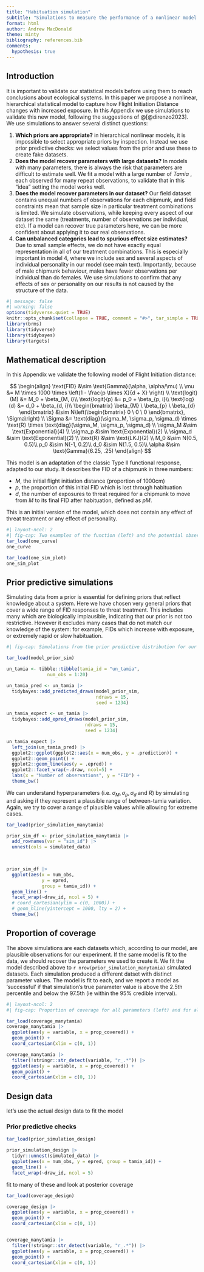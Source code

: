 ```yaml
---
title: "Habituation simulation"
subtitle: "Simulations to measure the performance of a nonlinear model of habituation"
format: html
author: Andrew MacDonald
theme: minty
bibliography: references.bib
comments: 
  hypothesis: true
---
```


## Introduction

It is important to validate our statistical models before using them to reach conclusions about ecological systems. In this paper we propose a nonlinear, hierarchical statistical model to capture how Flight Initiation Distance changes with increased exposure. In this Appendix we use simulations to validate this new model, following the suggestions of \@[@direnzo2023]. We use simulations to answer several distinct questions:

1.  **Which priors are appropriate?** in hierarchical nonlinear models, it is impossible to select appropriate priors by inspection. Instead we use prior predictive checks: we select values from the prior and use these to create fake datasets.
2.  **Does the model recover parameters with large datasets?** In models with many parameters, there is always the risk that parameters are difficult to estimate well. We fit a model with a large number of *Tamia* , each observed for many repeat observations, to validate that in this "idea" setting the model works well.
3.  **Does the model recover parameters in our dataset?** Our field dataset contains unequal numbers of observations for each chipmunk, and field constraints mean that sample size in particular treatment combinations is limited. We simulate observations, while keeping every aspect of our dataset the same (treatments, number of observations per individual, etc). If a model can recover true parameters here, we can be more confident about applying it to our real observations.
4.  **Can unbalanced categories lead to spurious effect size estimates?** Due to small sample effects, we do not have exactly equal representation in all of our treatment combinations. This is especially important in model 4, where we include sex and several aspects of individual personality in our model (see main text). Importantly, because of male chipmunk behaviour, males have fewer observations per individual than do females. We use simulations to confirm that any effects of sex or personality on our results is not caused by the structure of the data.


```r
#| message: false
#| warning: false
options(tidyverse.quiet = TRUE)
knitr::opts_chunk$set(collapse = TRUE, comment = "#>", tar_simple = TRUE)
library(brms)
library(tidyverse)
library(tidybayes)
library(targets)
```

## Mathematical description

In this Appendix we validate the following model of Flight Initiation distance:

$$
\begin{align}
\text{FID} &\sim \text{Gamma}(\alpha, \alpha/\mu) \\
\mu &= M \times 1000 \times \left(1 - \frac{p \times X}{d + X} \right) \\
\text{logit}(M) &= M_0 + \beta_{M, i}\\
\text{logit}(p) &= p_0 + \beta_{p, i}\\
\text{log}(d)   &= d_0 + \beta_{d, i}\\
\begin{bmatrix}  \beta_{M} \  \beta_{p} \  \beta_{d} \end{bmatrix} &\sim N\left(\begin{bmatrix} 0 \ 0 \ 0 \end{bmatrix}, \Sigma\right) \\
\Sigma &= \text{diag}(\sigma_M, \sigma_p, \sigma_d) \times \text{R} \times \text{diag}(\sigma_M, \sigma_p, \sigma_d) \\
\sigma_M &\sim \text{Exponential}(4) \\
\sigma_p &\sim \text{Exponential}(2) \\
\sigma_d &\sim \text{Exponential}(2) \\
\text{R} &\sim \text{LKJ}(2) \\
M_0 &\sim N(0.5, 0.5)\\
p_0 &\sim N(-1, 0.2)\\
d_0 &\sim N(1.5, 0.5)\\
\alpha &\sim \text{Gamma}(6.25, .25)
\end{align}
$$

This model is an adaptation of the classic Type II functional response, adapted to our study. It describes the FID of a chipmunk in three numbers:

* $M$, the initial flight initiation distance (proportion of 1000cm)
* $p$, the proportion of this initial FID which is lost through habituation
* $d$, the number of exposures to threat required for a chipmunk to move from $M$ to its final FID after habituation, defined as $pM$.

This is an initial version of the model, which does not contain any effect of threat treatment or any effect of personality.  

```r
#| layout-ncol: 2
#| fig-cap: Two examples of the function (left) and the potential observations (right) described by our model. 
tar_load(one_curve)
one_curve

tar_load(one_sim_plot)
one_sim_plot
```

## Prior predictive simulations

Simulating data from a prior is essential for defining priors that reflect knowledge about a system. Here we have chosen very general priors that cover a wide range of FID responses to threat treatment. This includes many which are biologically implausible, indicating that our prior is not too restrictive. However it excludes many cases that do not match our knowledge of the system: for example, FIDs which increase with exposure, or extremely rapid or slow habituation.

```r
#| fig-cap: Simulations from the prior predictive distribution for our model of FID (Flight initiation distance).

tar_load(model_prior_sim)

un_tamia <- tibble::tibble(tamia_id = "un_tamia",
               num_obs = 1:20)

un_tamia_pred <- un_tamia |> 
  tidybayes::add_predicted_draws(model_prior_sim,
                                 ndraws = 15,
                                 seed = 1234)

un_tamia_expect <- un_tamia |> 
  tidybayes::add_epred_draws(model_prior_sim,
                             ndraws = 15, 
                             seed = 1234)

un_tamia_expect |> 
  left_join(un_tamia_pred) |>
  ggplot2::ggplot(ggplot2::aes(x = num_obs, y = .prediction)) + 
  ggplot2::geom_point() + 
  ggplot2::geom_line(aes(y = .epred)) + 
  ggplot2::facet_wrap(~.draw, ncol=5) + 
  labs(x = "Number of observations", y = "FID") + 
  theme_bw()
```

We can understand hyperparameters (i.e. $\sigma_M, \sigma_p, \sigma_d$ and $R$) by simulating and asking if they represent a plausible range of between-tamia variation. Again, we try to cover a range of plausible values while allowing for extreme cases.

```r
tar_load(prior_simulation_manytamia)

prior_sim_df <- prior_simulation_manytamia |>
  add_rownames(var = "sim_id") |> 
  unnest(cols = simulated_data)


  
prior_sim_df |> 
  ggplot(aes(x = num_obs,
             y = epred, 
             group = tamia_id)) + 
  geom_line() + 
  facet_wrap(~draw_id, ncol = 5) + 
  # coord_cartesian(ylim = c(0, 1000)) + 
  # geom_hline(yintercept = 1000, lty = 2) +
  theme_bw()

```

## Proportion of coverage

The above simulations are each datasets which, according to our model, are plausible observations for our experiment. If the same model is fit to the data, we should recover the parameters we used to create it. We fit the model described above to `r nrow(prior_simulation_manytamia)` simulated datasets. Each simulation produced a different datset with distinct parameter values. The model is fit to each, and we report a model as 'successful' if that simulation's true parameter value is above the 2.5th percentile and below the 97.5th (ie within the 95% credible interval).

```r
#| layout-ncol: 2
#| fig-cap: Proportion of coverage for all parameters (left) and for all the population-level parameters (right). That is, the right-hand figure shows only the main effects, shape parameter, and hyperparameters; it excludes the individual values of M, p and d for each individual.

tar_load(coverage_manytamia)
coverage_manytamia |> 
  ggplot(aes(y = variable, x = prop_covered)) + 
  geom_point() + 
  coord_cartesian(xlim = c(0, 1))

coverage_manytamia |> 
  filter(!stringr::str_detect(variable, "r_.*")) |> 
  ggplot(aes(y = variable, x = prop_covered)) + 
  geom_point() + 
  coord_cartesian(xlim = c(0, 1))

```

## Design data

let's use the actual design data to fit the model

### Prior predictive checks

```r
tar_load(prior_simulation_design)

prior_simulation_design |> 
  tidyr::unnest(simulated_data) |> 
  ggplot(aes(x = num_obs, y = epred, group = tamia_id)) + 
  geom_line() + 
  facet_wrap(~draw_id, ncol = 5)
```

fit to many of these and look at posterior coverage

```r
tar_load(coverage_design)

coverage_design |> 
  ggplot(aes(y = variable, x = prop_covered)) + 
  geom_point() + 
  coord_cartesian(xlim = c(0, 1))


coverage_manytamia |> 
  filter(!stringr::str_detect(variable, "r_.*")) |> 
  ggplot(aes(y = variable, x = prop_covered)) + 
  geom_point() + 
  coord_cartesian(xlim = c(0, 1))


```
